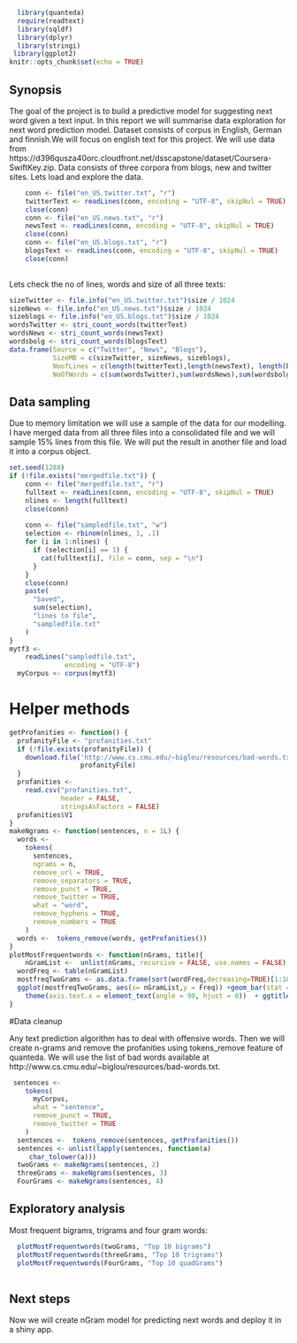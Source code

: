 ```{r setup, include=FALSE}
  library(quanteda)
  require(readtext)
  library(sqldf)
  library(dplyr)
  library(stringi)
 library(ggplot2)
knitr::opts_chunk$set(echo = TRUE)
```

## Synopsis

The goal of the project is to build a predictive model for suggesting next word given a text input.
In this report we will summarise data exploration for next word prediction model. 
Dataset consists of corpus in English, German and finnish.We will focus on english text for this project.
We will use data from https://d396qusza40orc.cloudfront.net/dsscapstone/dataset/Coursera-SwiftKey.zip.
Data consists of three corpora from blogs, new and twitter sites. 
Lets load and explore the data.

```{r warning=FALSE}
    conn <- file("en_US.twitter.txt", "r")
    twitterText <- readLines(conn, encoding = "UTF-8", skipNul = TRUE)
    close(conn) 
    conn <- file("en_US.news.txt", "r")
    newsText <- readLines(conn, encoding = "UTF-8", skipNul = TRUE)
    close(conn) 
    conn <- file("en_US.blogs.txt", "r")
    blogsText <- readLines(conn, encoding = "UTF-8", skipNul = TRUE)
    close(conn) 
  
```


Lets check the no of lines, words and size of all three texts: 

```{r}
sizeTwitter <- file.info("en_US.twitter.txt")$size / 1024
sizeNews <- file.info("en_US.news.txt")$size / 1024
sizeblogs <- file.info("en_US.blogs.txt")$size / 1024
wordsTwitter <- stri_count_words(twitterText)
wordsNews <- stri_count_words(newsText)
wordsbolg <- stri_count_words(blogsText)
data.frame(Source = c("Twitter", "News", "Blogs"),
           SizeMB = c(sizeTwitter, sizeNews, sizeblogs),
           NoofLines = c(length(twitterText),length(newsText), length(blogsText)),
           NoOfWords = c(sum(wordsTwitter),sum(wordsNews),sum(wordsbolg)))
```

## Data sampling

Due to memory limitation we will use a sample of the data for our modelling. 
I have merged data from all three files into a consolidated file and we will sample 15% lines from this file.
We will put the result in another file and load it into a corpus object.

```{r}
set.seed(1288)
if (!file.exists("mergedfile.txt")) {
    conn <- file("mergedfile.txt", "r")
    fulltext <- readLines(conn, encoding = "UTF-8", skipNul = TRUE)
    nlines <- length(fulltext)
    close(conn)
    
    conn <- file("sampledfile.txt", "w")
    selection <- rbinom(nlines, 1, .1)
    for (i in 1:nlines) {
      if (selection[i] == 1) {
        cat(fulltext[i], file = conn, sep = "\n")
      }
    }
    close(conn)
    paste(
      "Saved",
      sum(selection),
      "lines to file",
      "sampledfile.txt"
    )
}
mytf3 <-
    readLines("sampledfile.txt",
              encoding = "UTF-8")
  myCorpus <- corpus(mytf3)
```




# Helper methods 


```{r utilities}
getProfanities <- function() {
  profanityFile <- "profanities.txt"
  if (!file.exists(profanityFile)) {
    download.file('http://www.cs.cmu.edu/~biglou/resources/bad-words.txt',
                  profanityFile)
  }
  profanities <-
    read.csv("profanities.txt",
             header = FALSE,
             stringsAsFactors = FALSE)
  profanities$V1
}
makeNgrams <- function(sentences, n = 1L) {
  words <-
    tokens(
      sentences,
      ngrams = n,
      remove_url = TRUE,
      remove_separators = TRUE,
      remove_punct = TRUE,
      remove_twitter = TRUE,
      what = "word",
      remove_hyphens = TRUE,
      remove_numbers = TRUE
    )
  words <-  tokens_remove(words, getProfanities())
}
plotMostFrequentwords <- function(nGrams, title){
    nGramList <-  unlist(nGrams, recursive = FALSE, use.names = FALSE)
  wordFreq <- table(nGramList)
  mostfreqTwoGrams <- as.data.frame(sort(wordFreq,decreasing=TRUE)[1:10])
  ggplot(mostfreqTwoGrams, aes(x= nGramList,y = Freq)) +geom_bar(stat = "identity") +
    theme(axis.text.x = element_text(angle = 90, hjust = 0))  + ggtitle(title)
}
```

#Data cleanup

Any text prediction algorithm has to deal with offensive words.
Then we will create n-grams and remove the profanities using tokens_remove feature of quanteda.
We will use the list of bad words available at http://www.cs.cmu.edu/~biglou/resources/bad-words.txt.

```{r results = 'hide'}
 sentences <-
    tokens(
      myCorpus,
      what = "sentence",
      remove_punct = TRUE,
      remove_twitter = TRUE
    )
  sentences <-  tokens_remove(sentences, getProfanities())
  sentences <- unlist(lapply(sentences, function(a)
     char_tolower(a)))
  twoGrams <- makeNgrams(sentences, 2)
  threeGrams <- makeNgrams(sentences, 3)
  FourGrams <- makeNgrams(sentences, 4)
```

## Exploratory analysis 


Most frequent bigrams, trigrams and four gram words: 

```{r}
  plotMostFrequentwords(twoGrams, "Top 10 bigrams")
  plotMostFrequentwords(threeGrams, "Top 10 trigrams")
  plotMostFrequentwords(FourGrams, "Top 10 quadGrams")
  
```

## Next steps

Now we will create nGram model for predicting next words and deploy it in a shiny app.